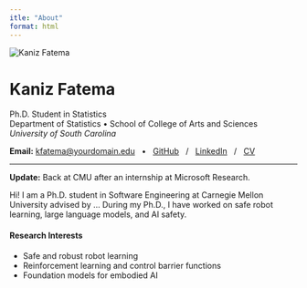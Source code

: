 ```yaml
---
itle: "About"
format: html
---
```


<div class="container">
<div class="row align-items-start mb-4">
<div class="col-md-3 text-center">
<!-- Profile photo -->
<img src="images/kaniz_profile.jpg" alt="Kaniz Fatema" class="profile-photo img-fluid">
</div>

<div class="col-md-9">
<h1><strong>Kaniz</strong> Fatema</h1>

<p class="lead">
Ph.D. Student in Statistics<br>
Department of Statistics • School of College of Arts and Sciences<br>
<em>University of South Carolina</em>
</p>

<p>
  <strong>Email:</strong>
  <a href="mailto:kfatema@email.sc.edu">kfatema@yourdomain.edu</a>
  &nbsp; • &nbsp;
  <a href="https://github.com/Kaniz461/kfatemaa" target="_blank">GitHub</a>
  &nbsp; / &nbsp;
  <a href="https://www.linkedin.com/in/kaniz-fatema-229186228/" target="_blank">LinkedIn</a>
  &nbsp; / &nbsp;
  <a href="files/kaniz_resume.pdf" target="_blank">CV</a>
</p>
</div>
</div>

<hr>

<div class="row">
<div class="col-12">
<p><strong>Update:</strong> Back at CMU after an internship at Microsoft Research.</p>

<p>
Hi! I am a Ph.D. student in Software Engineering at Carnegie Mellon University advised by ...
During my Ph.D., I have worked on safe robot learning, large language models, and AI safety.
</p>

<h4>Research Interests</h4>
<ul>
<li>Safe and robust robot learning</li>
<li>Reinforcement learning and control barrier functions</li>
<li>Foundation models for embodied AI</li>
</ul>
</div>
</div>
</div>
